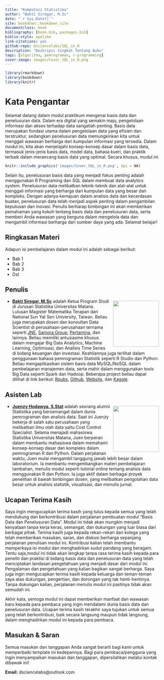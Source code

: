 --- 
title: "Komputasi Statistika"
author: "Bakti Siregar, M.Sc"
date: "`r Sys.Date()`"
site: bookdown::bookdown_site
documentclass: book
bibliography: [book.bib, packages.bib]
biblio-style: apalike
link-citations: yes
github-repo: dsciencelabs/SQL_in_R
description: "Deskripsi Singkat Tentang Buku"
tags: [algoritma, pemrograman, r-programming]
cover-image: images/Cover_SQL_in_R.png
---

```{r setup, include=FALSE}
library(rmarkdown)
library(bookdown)
library(knitr)
```

# Kata Pengantar{-}

Selamat datang dalam modul praktikum mengenai basis data dan penelusuran data. Dalam era digital yang semakin maju, pengelolaan informasi dan akses terhadap data sangatlah penting. Basis data merupakan fondasi utama dalam pengelolaan data yang efisien dan terstruktur, sedangkan penelusuran data memungkinkan kita untuk menggali wawasan berharga dari kumpulan informasi yang tersedia. Dalam modul ini, kita akan menjelajahi konsep-konsep dasar dalam basis data, termasuk jenis-jenis basis data, model data, bahasa kueri, dan praktik terbaik dalam merancang basis data yang optimal. Secara khusus, mudul ini 

```{r fig.align='center', echo=FALSE, include=identical(knitr:::pandoc_to(), 'html'), out.width='50%'}

knitr::include_graphics('images/Cover_SQL_in_R.png', dpi = NA)

```

Selain itu, penelusuran basis data yang menjadi fokus penting adalah menggunakan R Programing dan SQL dalam membuat data analytics system. Penelusuran data melibatkan teknik-teknik dan alat-alat untuk menggali informasi yang berharga dari kumpulan data yang besar dan kompleks. Dengan adanya kemajuan dalam analisis data dan kecerdasan buatan, penelusuran data telah menjadi aspek penting dalam pengambilan keputusan dan inovasi. Penulis berharap bimbingan ini akan memberikan pemahaman yang kokoh tentang basis data dan penelusuran data, serta memberi Anda wawasan yang berguna dalam mengelola data dan mengambil informasi berharga dari sumber daya yang ada. Selamat belajar!

## Ringkasan Materi {-}

Adapun isi pembelajaran dalam modul ini adalah sebagai berikut:

* Bab 1
* Bab 2
* Bab 3
* Dst


## Penulis {-}

<img src = "https://github.com/dsciencelabs/images/blob/master/Penulis/Bakti.jpg?raw=true" width = "150" height = "150" style = "float:right; margin-left: 10px; margin-top: 7px" />

- **[Bakti Siregar, M.Sc](https://www.linkedin.com/in/dsciencelabs/)** adalah Ketua Program Studi di Jurusan Statistika Universitas Matana. Lulusan Magister Matematika Terapan dari National Sun Yat Sen University, Taiwan. Beliau juga merupakan dosen dan konsultan Data Scientist di perusahaan-perusahaan ternama seperti [JNE](https://www.jne.co.id/id/beranda), [Samora Group](https://www.samoragroup.co.id/home/en), [Pertamina](https://www.pertamina.com/), dan lainnya. Beliau memiliki antusiasme khusus dalam mengajar Big Data Analytics, Machine Learning, Optimisasi, dan Analisis Time Series di bidang keuangan dan investasi. Keahliannya juga terlihat dalam penggunaan bahasa pemrograman Statistik seperti R Studio dan Python. Beliau mengaplikasikan sistem basis data MySQL/NoSQL dalam pembelajaran manajemen data, serta mahir dalam menggunakan tools Big Data seperti Spark dan Hadoop. Beberapa project beliau dapat dilihat di link berikut: [Rpubs](https://rpubs.com/dsciencelabs), [Github](https://github.com/dsciencelabs), [Website](https://dsciencelabs.github.io/web/index.html), dan [Kaggle](https://www.kaggle.com/baktisiregar/code). 


## Asisten Lab {-}

<img src = "https://github.com/dsciencelabs/images/blob/master/Penulis/Juen.jpeg?raw=true" width = "150" height = "150" style = "float:right; margin-left: 10px; margin-top: 7px" />

- **[Juenzy Hodawya, S.Stat](https://www.linkedin.com/in/juenzy-hodawya/)** adalah seorang alumni Statistika yang bersemangat dalam dunia pemrograman dan analisis data. Saat ini Juenzy bekerja di salah satu perusahaan yang melibatkan ilmu olah data yaitu Cost Control Specialist. Selama menajadi mahasiswa Statistika Universitas Matana, Juen berperan dalam membantu mahasiswa dalam memahami konsep-konsep dasar dan kompleks dalam pemrograman R dan Python. Dalam perjalanan waktu, Juen mulai mengambil tanggung jawab lebih besar dalam laboratorium. Ia membantu mengembangkan materi pembelajaran tambahan, menulis modul seperti tutorial online tentang analisis data menggunakan R dan Python. Ia juga aktif dalam berbagai proyek penelitian di bawah bimbingan dosen, yang melibatkan pengolahan data besar untuk analisis statistik, visualisasi, dan menulis jurnal.


## Ucapan Terima Kasih{-}

Saya ingin mengucapkan terima kasih yang tulus kepada semua yang telah mendukung dan berkontribusi dalam perjalanan pembuatan modul "Basis Data dan Penelusuran Data". Modul ini tidak akan mungkin menjadi kenyataan tanpa kerja keras, semangat, dan dukungan yang luar biasa dari berbagai pihak. Terima kasih juga kepada rekan-rekan dan kolega yang telah memberikan masukan, saran, dan diskusi berharga sepanjang perjalanan penulisan modul ini. Kontribusi kalian telah membantu memperkaya isi modul dan menghadirkan sudut pandang yang beragam. Tentu saja,modul ini tidak akan lengkap tanpa rasa terima kasih kepada para peneliti dan praktisi di bidang basis data dan penelusuran data yang telah menciptakan landasan pengetahuan yang menjadi dasar dari modul ini. Pengalaman dan pengetahuan yang kalian bagikan sangat berharga. Saya juga ingin mengucapkan terima kasih kepada keluarga dan teman-teman saya atas dukungan, pengertian, dan dorongan yang tak henti-hentinya. Tanpa dukungan kalian, perjalanan menulis modul ini pastinya tidak akan semudah ini.

Akhir kata, semoga modul ini dapat memberikan manfaat dan wawasan baru kepada para pembaca yang ingin mendalami dunia basis data dan penelusuran data. Ucapan terima kasih terakhir saya tujukan untuk semua yang telah berkontribusi, baik secara langsung maupun tidak langsung, dalam menghadirkan modul ini kepada para pembaca. 


## Masukan & Saran {-}

Semua masukan dan tanggapan Anda sangat berarti bagi kami untuk memperbaiki template ini kedepannya. Bagi para pembaca/pengguna yang ingin menyampaikan masukan dan tanggapan, dipersilahkan melalui kontak dibawak ini!

**Email:** dsciencelabs@outlook.com

